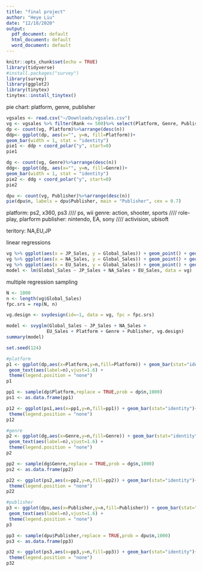 ```yaml
---
title: "final project"
author: "Heye Liu"
date: "12/18/2020"
output:
  pdf_document: default
  html_document: default
  word_document: default
---
```


```r
knitr::opts_chunk$set(echo = TRUE)
library(tidyverse)
#install.packages("survey")
library(survey)
library(ggplot2)
library(tinytex)
tinytex::install_tinytex()
```

pie chart: platform, genre, publisher

```r
vgsales <- read.csv("~/Downloads/vgsales.csv")
vg <- vgsales %>% filter(Rank <= 500)%>% select(Platform, Genre, Publisher, NA_Sales, EU_Sales, JP_Sales, Global_Sales)
dp <- count(vg, Platform)%>%arrange(desc(n))
ddp<- ggplot(dp, aes(x="", y=n, fill=Platform))+
geom_bar(width = 1, stat = "identity")
pie1 <- ddp + coord_polar("y", start=0)
pie1

dg <- count(vg, Genre)%>%arrange(desc(n))
ddg<- ggplot(dg, aes(x="", y=n, fill=Genre))+
geom_bar(width = 1, stat = "identity")
pie2 <- ddg + coord_polar("y", start=0)
pie2

dpu <- count(vg, Publisher)%>%arrange(desc(n))
pie(dpu$n, labels = dpu$Publisher, main = "Publisher", cex = 0.7)

```
platform: ps2, x360, ps3 //// ps, wii
genre: action, shooter, sports //// role-play, plarform
publisher: nintendo, EA, sony //// activision, ubisoft


teritory: NA,EU,JP


linear regressions
```r
vg %>% ggplot(aes(x = JP_Sales, y = Global_Sales)) + geom_point() + geom_smooth(method = "lm", se = FALSE) + theme_minimal() 
vg %>% ggplot(aes(x = NA_Sales, y = Global_Sales)) + geom_point() + geom_smooth(method = "lm", se = FALSE) + theme_minimal() 
vg %>% ggplot(aes(x = EU_Sales, y = Global_Sales)) + geom_point() + geom_smooth(method = "lm", se = FALSE) + theme_minimal() 
model <- lm(Global_Sales ~ JP_Sales + NA_Sales + EU_Sales, data = vg)
```

multiple regression sampling
```r
N <- 1000
n <- length(vg$Global_Sales)
fpc.srs = rep(N, n)

vg.design <- svydesign(id=~1, data = vg, fpc = fpc.srs)

model <- svyglm(Global_Sales ~ JP_Sales + NA_Sales +
               EU_Sales + Platform + Genre + Publisher, vg.design)
summary(model)
```

```r
set.seed(124)

#platform
p1 <- ggplot(dp,aes(x=Platform,y=n,fill=Platform)) + geom_bar(stat="identity")+
 geom_text(aes(label=n),vjust=1.6) +
 theme(legend.position = "none")
p1

pp1 <- sample(dp$Platform,replace = TRUE,prob = dp$n,1000)
ps1 <- as.data.frame(pp1)

p12 <- ggplot(ps1,aes(x=pp1,y=n,fill=pp1)) + geom_bar(stat="identity")+
 theme(legend.position = "none")
p12

#genre
p2 <- ggplot(dg,aes(x=Genre,y=n,fill=Genre)) + geom_bar(stat="identity")+
 geom_text(aes(label=n),vjust=1.6) +
 theme(legend.position = "none")
p2

pp2 <- sample(dg$Genre,replace = TRUE,prob = dg$n,1000)
ps2 <- as.data.frame(pp2)

p22 <- ggplot(ps2,aes(x=pp2,y=n,fill=pp2)) + geom_bar(stat="identity")+
 theme(legend.position = "none")
p22

#publisher
p3 <- ggplot(dpu,aes(x=Publisher,y=n,fill=Publisher)) + geom_bar(stat="identity")+
 geom_text(aes(label=n),vjust=1.6) +
 theme(legend.position = "none")
p3

pp3 <- sample(dpu$Publisher,replace = TRUE,prob = dpu$n,1000)
ps3 <- as.data.frame(pp3)

p32 <- ggplot(ps3,aes(x=pp3,y=n,fill=pp3)) + geom_bar(stat="identity")+
 theme(legend.position = "none")
p32
```


